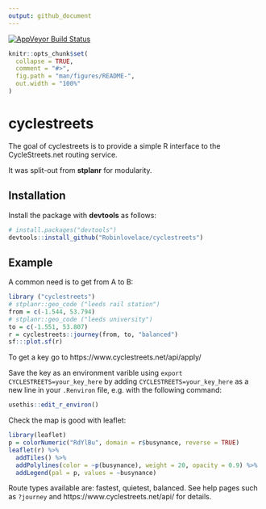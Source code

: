 ```yaml
---
output: github_document
---
```


[![AppVeyor Build Status](https://ci.appveyor.com/api/projects/status/github/robinlovelace/cyclestreets?branch=master&svg=true)](https://ci.appveyor.com/project/robinlovelace/cyclestreets)

<!-- README.md is generated from README.Rmd. Please edit that file -->

```r
knitr::opts_chunk$set(
  collapse = TRUE,
  comment = "#>",
  fig.path = "man/figures/README-",
  out.width = "100%"
)
```
# cyclestreets

The goal of cyclestreets is to provide a simple R interface to the CycleStreets.net routing service.

It was split-out from **stplanr** for modularity.

## Installation

<!-- You can install the released version of cyclestreets from [CRAN](https://CRAN.R-project.org) with: -->
Install the package with **devtools** as follows:

```r
# install.packages("devtools")
devtools::install_github("Robinlovelace/cyclestreets")
```

## Example

A common need is to get from A to B:

```r
library ("cyclestreets")
# stplanr::geo_code ("leeds rail station") 
from = c(-1.544, 53.794)
# stplanr::geo_code ("leeds university") 
to = c(-1.551, 53.807)
r = cyclestreets::journey(from, to, "balanced")
sf:::plot.sf(r)
```

To get a key go to https://www.cyclestreets.net/api/apply/

Save the key as an environment varible using `export CYCLESTREETS=your_key_here` by adding `CYCLESTREETS=your_key_here` as a new line in your `.Renviron` file, e.g. with the following command:

```r
usethis::edit_r_environ()
```

Check the map is good with leaflet:

```r
library(leaflet)
p = colorNumeric("RdYlBu", domain = r$busynance, reverse = TRUE)
leaflet(r) %>% 
  addTiles() %>% 
  addPolylines(color = ~p(busynance), weight = 20, opacity = 0.9) %>% 
  addLegend(pal = p, values = ~busynance)
```

Route types available are: fastest, quietest, balanced.
See help pages such as `?journey` and https://www.cyclestreets.net/api/ for details.

